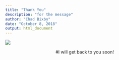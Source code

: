 ```yaml
---
title: "Thank You"
description: "for the message"
author: "Chad Bixby"
date: "October 8, 2018"
output: html_document
---
```


![](/page/thanks_files/light-sign-typography-lighting.jpg)

<center>
#I will get back to you soon!
</center>